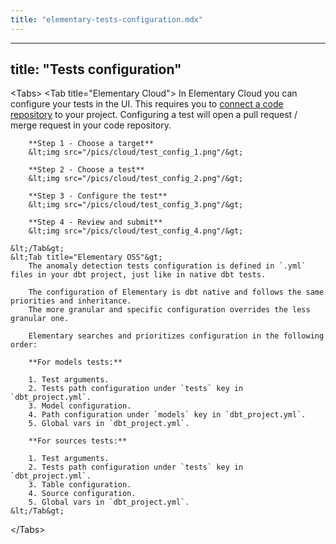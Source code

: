 ```yaml
---
title: "elementary-tests-configuration.mdx"
---
```


---
title: "Tests configuration"
---

&lt;Tabs&gt;
    &lt;Tab title="Elementary Cloud"&gt;
        In Elementary Cloud you can configure your tests in the UI.
        This requires you to [connect a code repository](/cloud/integrations/code-repo/connect-code-repo) to your project.
        Configuring a test will open a pull request / merge request in your code repository.

        **Step 1 - Choose a target**
        &lt;img src="/pics/cloud/test_config_1.png"/&gt;

        **Step 2 - Choose a test**
        &lt;img src="/pics/cloud/test_config_2.png"/&gt;

        **Step 3 - Configure the test**
        &lt;img src="/pics/cloud/test_config_3.png"/&gt;

        **Step 4 - Review and submit**
        &lt;img src="/pics/cloud/test_config_4.png"/&gt;

    &lt;/Tab&gt;
    &lt;Tab title="Elementary OSS"&gt;
        The anomaly detection tests configuration is defined in `.yml` files in your dbt project, just like in native dbt tests.

        The configuration of Elementary is dbt native and follows the same priorities and inheritance.
        The more granular and specific configuration overrides the less granular one.

        Elementary searches and prioritizes configuration in the following order:

        **For models tests:**

        1. Test arguments.
        2. Tests path configuration under `tests` key in `dbt_project.yml`.
        3. Model configuration.
        4. Path configuration under `models` key in `dbt_project.yml`.
        5. Global vars in `dbt_project.yml`.

        **For sources tests:**

        1. Test arguments.
        2. Tests path configuration under `tests` key in `dbt_project.yml`.
        3. Table configuration.
        4. Source configuration.
        5. Global vars in `dbt_project.yml`.
    &lt;/Tab&gt;

&lt;/Tabs&gt;
